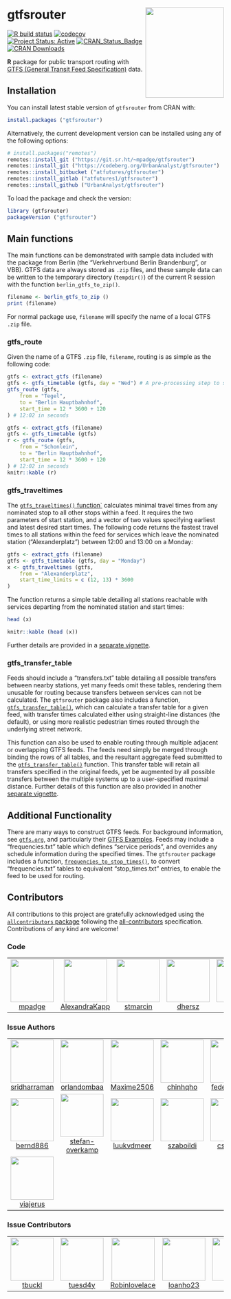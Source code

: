 
# gtfsrouter <a href='https://UrbanAnalyst.github.io/gtfsrouter/'><img src='man/figures/gtfsrouter.png' align="right" height=210 width=182/></a>

[![R build
status](https://github.com/UrbanAnalyst/gtfsrouter/workflows/R-CMD-check/badge.svg)](https://github.com/UrbanAnalyst/gtfsrouter/actions?query=workflow%3AR-CMD-check)
[![codecov](https://codecov.io/gh/UrbanAnalyst/gtfsrouter/branch/main/graph/badge.svg)](https://app.codecov.io/gh/UrbanAnalyst/gtfsrouter)
[![Project Status: Active](https://www.repostatus.org/badges/latest/active.svg)](https://www.repostatus.org/#active)
[![CRAN_Status_Badge](http://www.r-pkg.org/badges/version/gtfsrouter)](https://cran.r-project.org/package=gtfsrouter) 
[![CRAN Downloads](http://cranlogs.r-pkg.org/badges/grand-total/gtfsrouter?color=orange)](https://cran.r-project.org/package=gtfsrouter)


**R** package for public transport routing with [GTFS (General Transit Feed
Specification)](https://developers.google.com/transit/gtfs/) data.

## Installation

You can install latest stable version of `gtfsrouter` from CRAN with:
```r
install.packages ("gtfsrouter")
```

Alternatively, the current development version can be installed using any of
the following options:

```r
# install.packages("remotes")
remotes::install_git ("https://git.sr.ht/~mpadge/gtfsrouter")
remotes::install_git ("https://codeberg.org/UrbanAnalyst/gtfsrouter")
remotes::install_bitbucket ("atfutures/gtfsrouter")
remotes::install_gitlab ("atfutures1/gtfsrouter")
remotes::install_github ("UrbanAnalyst/gtfsrouter")
```

To load the package and check the version:
```r
library (gtfsrouter)
packageVersion ("gtfsrouter")
```

## Main functions

The main functions can be demonstrated with sample data included with the
package from Berlin (the "Verkehrverbund Berlin Brandenburg", or VBB). GTFS
data are always stored as `.zip` files, and these sample data can be written to
the temporary directory (`tempdir()`) of the current R session with the
function `berlin_gtfs_to_zip()`.

```r
filename <- berlin_gtfs_to_zip ()
print (filename)
```

For normal package use, `filename` will specify the name of a local GTFS `.zip`
file. 

### gtfs_route

Given the name of a GTFS `.zip` file, `filename`, routing is as simple as the
following code:

```r
gtfs <- extract_gtfs (filename)
gtfs <- gtfs_timetable (gtfs, day = "Wed") # A pre-processing step to speed up queries
gtfs_route (gtfs,
    from = "Tegel",
    to = "Berlin Hauptbahnhof",
    start_time = 12 * 3600 + 120
) # 12:02 in seconds
```
```r
gtfs <- extract_gtfs (filename)
gtfs <- gtfs_timetable (gtfs)
r <- gtfs_route (gtfs,
    from = "Schonlein",
    to = "Berlin Hauptbahnhof",
    start_time = 12 * 3600 + 120
) # 12:02 in seconds
knitr::kable (r)
```

### gtfs_traveltimes

The [`gtfs_traveltimes()`
function`](https://UrbanAnalyst.github.io/gtfsrouter/reference/gtfs_traveltimes.html)
calculates minimal travel times from any nominated stop to all other stops
within a feed. It requires the two parameters of start station, and a vector of
two values specifying earliest and latest desired start times. The following
code returns the fastest travel times to all stations within the feed for
services which leave the nominated station ("Alexanderplatz") between 12:00 and
13:00 on a Monday:

```r
gtfs <- extract_gtfs (filename)
gtfs <- gtfs_timetable (gtfs, day = "Monday")
x <- gtfs_traveltimes (gtfs,
    from = "Alexanderplatz",
    start_time_limits = c (12, 13) * 3600
)
```

The function returns a simple table detailing all stations reachable with
services departing from the nominated station and start times:

```r
head (x)
```
```r
knitr::kable (head (x))
```

Further details are provided in a [separate
vignette](https://UrbanAnalyst.github.io/gtfsrouter/articles/traveltimes.html).

### gtfs_transfer_table

Feeds should include a "transfers.txt" table detailing all possible transfers
between nearby stations, yet many feeds omit these tables, rendering them
unusable for routing because transfers between services can not be calculated.
The `gtfsrouter` package also includes a function,
[`gtfs_transfer_table()`](https://UrbanAnalyst.github.io/gtfsrouter/reference/gtfs_transfer_table.html),
which can calculate a transfer table for a given feed, with transfer times
calculated either using straight-line distances (the default), or using more
realistic pedestrian times routed through the underlying street network.

This function can also be used to enable routing through multiple adjacent or
overlapping GTFS feeds. The feeds need simply be merged through binding the
rows of all tables, and the resultant aggregate feed submitted to the
[`gtfs_transfer_table()`](https://UrbanAnalyst.github.io/gtfsrouter/reference/gtfs_transfer_table.html)
function. This transfer table will retain all transfers specified in the
original feeds, yet be augmented by all possible transfers between the multiple
systems up to a user-specified maximal distance. Further details of this
function are also provided in another [separate
vignette](https://UrbanAnalyst.github.io/gtfsrouter/articles/transfers.html).



## Additional Functionality

There are many ways to construct GTFS feeds. For background information, see
[`gtfs.org`](https://gtfs.org), and particularly their [GTFS
Examples](https://docs.google.com/document/d/16inL5BVcM1aU-_DcFJay_tC6Ni0wPa0nvQEstueG5k4/edit).
Feeds may include a "frequencies.txt" table which defines "service periods",
and overrides any schedule information during the specified times. The
`gtfsrouter` package includes a function,
[`frequencies_to_stop_times()`](https://UrbanAnalyst.github.io/gtfsrouter/reference/frequencies_to_stop_times.html),
to convert "frequencies.txt" tables to equivalent "stop_times.txt" entries, to
enable the feed to be used for routing.


## Contributors








<!-- ALL-CONTRIBUTORS-LIST:START - Do not remove or modify this section -->
<!-- prettier-ignore-start -->
<!-- markdownlint-disable -->

All contributions to this project are gratefully acknowledged using the [`allcontributors` package](https://github.com/ropenscilabs/allcontributors) following the [all-contributors](https://allcontributors.org) specification. Contributions of any kind are welcome!

### Code

<table>

<tr>
<td align="center">
<a href="https://github.com/mpadge">
<img src="https://avatars.githubusercontent.com/u/6697851?v=4" width="100px;" alt=""/>
</a><br>
<a href="https://github.com/UrbanAnalyst/gtfsrouter/commits?author=mpadge">mpadge</a>
</td>
<td align="center">
<a href="https://github.com/AlexandraKapp">
<img src="https://avatars.githubusercontent.com/u/18367515?v=4" width="100px;" alt=""/>
</a><br>
<a href="https://github.com/UrbanAnalyst/gtfsrouter/commits?author=AlexandraKapp">AlexandraKapp</a>
</td>
<td align="center">
<a href="https://github.com/stmarcin">
<img src="https://avatars.githubusercontent.com/u/11378350?v=4" width="100px;" alt=""/>
</a><br>
<a href="https://github.com/UrbanAnalyst/gtfsrouter/commits?author=stmarcin">stmarcin</a>
</td>
<td align="center">
<a href="https://github.com/dhersz">
<img src="https://avatars.githubusercontent.com/u/1557047?v=4" width="100px;" alt=""/>
</a><br>
<a href="https://github.com/UrbanAnalyst/gtfsrouter/commits?author=dhersz">dhersz</a>
</td>
<td align="center">
<a href="https://github.com/polettif">
<img src="https://avatars.githubusercontent.com/u/17431069?v=4" width="100px;" alt=""/>
</a><br>
<a href="https://github.com/UrbanAnalyst/gtfsrouter/commits?author=polettif">polettif</a>
</td>
</tr>

</table>


### Issue Authors

<table>

<tr>
<td align="center">
<a href="https://github.com/sridharraman">
<img src="https://avatars.githubusercontent.com/u/570692?v=4" width="100px;" alt=""/>
</a><br>
<a href="https://github.com/UrbanAnalyst/gtfsrouter/issues?q=is%3Aissue+author%3Asridharraman">sridharraman</a>
</td>
<td align="center">
<a href="https://github.com/orlandombaa">
<img src="https://avatars.githubusercontent.com/u/48104481?u=66d48bb0e7efb664a94eace3472aa6a06960a7f4&v=4" width="100px;" alt=""/>
</a><br>
<a href="https://github.com/UrbanAnalyst/gtfsrouter/issues?q=is%3Aissue+author%3Aorlandombaa">orlandombaa</a>
</td>
<td align="center">
<a href="https://github.com/Maxime2506">
<img src="https://avatars.githubusercontent.com/u/54989587?u=6d2c848ee0c7d8a2841d47791c30eec1cab35470&v=4" width="100px;" alt=""/>
</a><br>
<a href="https://github.com/UrbanAnalyst/gtfsrouter/issues?q=is%3Aissue+author%3AMaxime2506">Maxime2506</a>
</td>
<td align="center">
<a href="https://github.com/chinhqho">
<img src="https://avatars.githubusercontent.com/u/47441312?u=577d1dca03b4bb904bb45f1e6205b11144c900cd&v=4" width="100px;" alt=""/>
</a><br>
<a href="https://github.com/UrbanAnalyst/gtfsrouter/issues?q=is%3Aissue+author%3Achinhqho">chinhqho</a>
</td>
<td align="center">
<a href="https://github.com/federicotallis">
<img src="https://avatars.githubusercontent.com/u/25511806?u=f074beb69d1984dad98483c5b43a4d42402542dc&v=4" width="100px;" alt=""/>
</a><br>
<a href="https://github.com/UrbanAnalyst/gtfsrouter/issues?q=is%3Aissue+author%3Afedericotallis">federicotallis</a>
</td>
<td align="center">
<a href="https://github.com/rafapereirabr">
<img src="https://avatars.githubusercontent.com/u/7448421?u=01aed495e612154e54be4c51221e706cdff7779d&v=4" width="100px;" alt=""/>
</a><br>
<a href="https://github.com/UrbanAnalyst/gtfsrouter/issues?q=is%3Aissue+author%3Arafapereirabr">rafapereirabr</a>
</td>
<td align="center">
<a href="https://github.com/dcooley">
<img src="https://avatars.githubusercontent.com/u/8093396?u=2c8d9162f246d90d433034d212b29a19e0f245c1&v=4" width="100px;" alt=""/>
</a><br>
<a href="https://github.com/UrbanAnalyst/gtfsrouter/issues?q=is%3Aissue+author%3Adcooley">dcooley</a>
</td>
</tr>


<tr>
<td align="center">
<a href="https://github.com/bernd886">
<img src="https://avatars.githubusercontent.com/u/56547410?v=4" width="100px;" alt=""/>
</a><br>
<a href="https://github.com/UrbanAnalyst/gtfsrouter/issues?q=is%3Aissue+author%3Abernd886">bernd886</a>
</td>
<td align="center">
<a href="https://github.com/stefan-overkamp">
<img src="https://avatars.githubusercontent.com/u/55497288?u=946d42a5f3d068a44b43ee8e5f5fd5065d968419&v=4" width="100px;" alt=""/>
</a><br>
<a href="https://github.com/UrbanAnalyst/gtfsrouter/issues?q=is%3Aissue+author%3Astefan-overkamp">stefan-overkamp</a>
</td>
<td align="center">
<a href="https://github.com/luukvdmeer">
<img src="https://avatars.githubusercontent.com/u/26540305?u=c576e87314499815cbf698b7781ee58fd1d773e2&v=4" width="100px;" alt=""/>
</a><br>
<a href="https://github.com/UrbanAnalyst/gtfsrouter/issues?q=is%3Aissue+author%3Aluukvdmeer">luukvdmeer</a>
</td>
<td align="center">
<a href="https://github.com/szaboildi">
<img src="https://avatars.githubusercontent.com/u/10348398?v=4" width="100px;" alt=""/>
</a><br>
<a href="https://github.com/UrbanAnalyst/gtfsrouter/issues?q=is%3Aissue+author%3Aszaboildi">szaboildi</a>
</td>
<td align="center">
<a href="https://github.com/cseveren">
<img src="https://avatars.githubusercontent.com/u/30906872?v=4" width="100px;" alt=""/>
</a><br>
<a href="https://github.com/UrbanAnalyst/gtfsrouter/issues?q=is%3Aissue+author%3Acseveren">cseveren</a>
</td>
<td align="center">
<a href="https://github.com/jh0ker">
<img src="https://avatars.githubusercontent.com/u/3945220?u=dcb262dbf7fe448a8b24b673bcb995e3311f08d4&v=4" width="100px;" alt=""/>
</a><br>
<a href="https://github.com/UrbanAnalyst/gtfsrouter/issues?q=is%3Aissue+author%3Ajh0ker">jh0ker</a>
</td>
<td align="center">
<a href="https://github.com/zamirD123">
<img src="https://avatars.githubusercontent.com/u/69770500?v=4" width="100px;" alt=""/>
</a><br>
<a href="https://github.com/UrbanAnalyst/gtfsrouter/issues?q=is%3Aissue+author%3AzamirD123">zamirD123</a>
</td>
</tr>


<tr>
<td align="center">
<a href="https://github.com/viajerus">
<img src="https://avatars.githubusercontent.com/u/63015973?v=4" width="100px;" alt=""/>
</a><br>
<a href="https://github.com/UrbanAnalyst/gtfsrouter/issues?q=is%3Aissue+author%3Aviajerus">viajerus</a>
</td>
</tr>

</table>


### Issue Contributors

<table>

<tr>
<td align="center">
<a href="https://github.com/tbuckl">
<img src="https://avatars.githubusercontent.com/u/98956?u=9580c2ee3c03cbbe44ac8180b0f6a6725b0415f0&v=4" width="100px;" alt=""/>
</a><br>
<a href="https://github.com/UrbanAnalyst/gtfsrouter/issues?q=is%3Aissue+commenter%3Atbuckl">tbuckl</a>
</td>
<td align="center">
<a href="https://github.com/tuesd4y">
<img src="https://avatars.githubusercontent.com/u/13107179?u=cfcc7852d1bed6e2b17fa3f985cebf743c43b299&v=4" width="100px;" alt=""/>
</a><br>
<a href="https://github.com/UrbanAnalyst/gtfsrouter/issues?q=is%3Aissue+commenter%3Atuesd4y">tuesd4y</a>
</td>
<td align="center">
<a href="https://github.com/Robinlovelace">
<img src="https://avatars.githubusercontent.com/u/1825120?u=461318c239e721dc40668e4b0ce6cc47731328ac&v=4" width="100px;" alt=""/>
</a><br>
<a href="https://github.com/UrbanAnalyst/gtfsrouter/issues?q=is%3Aissue+commenter%3ARobinlovelace">Robinlovelace</a>
</td>
<td align="center">
<a href="https://github.com/loanho23">
<img src="https://avatars.githubusercontent.com/u/48426365?u=36727e1ed27b3b6206fb922c47544ef249fad83d&v=4" width="100px;" alt=""/>
</a><br>
<a href="https://github.com/UrbanAnalyst/gtfsrouter/issues?q=is%3Aissue+commenter%3Aloanho23">loanho23</a>
</td>
<td align="center">
<a href="https://github.com/abyrd">
<img src="https://avatars.githubusercontent.com/u/112871?v=4" width="100px;" alt=""/>
</a><br>
<a href="https://github.com/UrbanAnalyst/gtfsrouter/issues?q=is%3Aissue+commenter%3Aabyrd">abyrd</a>
</td>
<td align="center">
<a href="https://github.com/hansmib">
<img src="https://avatars.githubusercontent.com/u/52329319?v=4" width="100px;" alt=""/>
</a><br>
<a href="https://github.com/UrbanAnalyst/gtfsrouter/issues?q=is%3Aissue+commenter%3Ahansmib">hansmib</a>
</td>
</tr>

</table>

<!-- markdownlint-enable -->
<!-- prettier-ignore-end -->
<!-- ALL-CONTRIBUTORS-LIST:END -->
